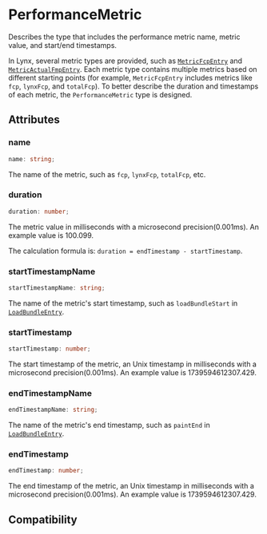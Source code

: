 
# PerformanceMetric

Describes the type that includes the performance metric name, metric value, and start/end timestamps.

In Lynx, several metric types are provided, such as [`MetricFcpEntry`](./performance-entry/metric-fcp-entry) and [`MetricActualFmpEntry`](./performance-entry/metric-actual-fmp-entry). Each metric type contains multiple metrics based on different starting points (for example, `MetricFcpEntry` includes metrics like `fcp`, `lynxFcp`, and `totalFcp`). To better describe the duration and timestamps of each metric, the `PerformanceMetric` type is designed.

## Attributes

### name

```ts
name: string;
```

The name of the metric, such as `fcp`, `lynxFcp`, `totalFcp`, etc.

### duration

```ts
duration: number;
```

The metric value in milliseconds with a microsecond precision(0.001ms). An example value is 100.099.

The calculation formula is: `duration = endTimestamp - startTimestamp`.

### startTimestampName

```ts
startTimestampName: string;
```

The name of the metric's start timestamp, such as `loadBundleStart` in [`LoadBundleEntry`](./performance-entry/load-bundle-entry).

### startTimestamp

```ts
startTimestamp: number;
```

The start timestamp of the metric, an Unix timestamp in milliseconds with a microsecond precision(0.001ms). An example value is 1739594612307.429.

### endTimestampName

```ts
endTimestampName: string;
```

The name of the metric's end timestamp, such as `paintEnd` in [`LoadBundleEntry`](./performance-entry/load-bundle-entry).

### endTimestamp

```ts
endTimestamp: number;
```

The end timestamp of the metric, an Unix timestamp in milliseconds with a microsecond precision(0.001ms). An example value is 1739594612307.429.

## Compatibility


<LegacyCompatTable metadata="lynx-api/performance-api/performance-metric" />
